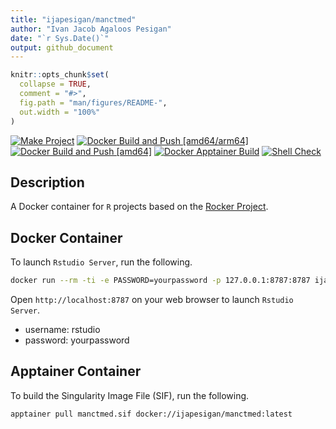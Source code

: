 ```yaml
---
title: "ijapesigan/manctmed"
author: "Ivan Jacob Agaloos Pesigan"
date: "`r Sys.Date()`"
output: github_document
---
```


<!-- README.md is generated from .setup/readme/README.Rmd. Please edit that file -->

```r
knitr::opts_chunk$set(
  collapse = TRUE,
  comment = "#>",
  fig.path = "man/figures/README-",
  out.width = "100%"
)
```

<!-- badges: start -->
[![Make Project](https://github.com/ijapesigan/docker-manctmed/actions/workflows/make.yml/badge.svg)](https://github.com/ijapesigan/docker-manctmed/actions/workflows/make.yml)
[![Docker Build and Push [amd64/arm64]](https://github.com/ijapesigan/docker-manctmed/actions/workflows/docker-build-push-amd64-arm64.yml/badge.svg)](https://github.com/ijapesigan/docker-manctmed/actions/workflows/docker-build-push-amd64-arm64.yml)
[![Docker Build and Push [amd64]](https://github.com/ijapesigan/docker-manctmed/actions/workflows/docker-build-push-amd64.yml/badge.svg)](https://github.com/ijapesigan/docker-manctmed/actions/workflows/docker-build-push-amd64.yml)
[![Docker Apptainer Build](https://github.com/ijapesigan/docker-manctmed/actions/workflows/docker-apptainer-build-amd64.yml/badge.svg)](https://github.com/ijapesigan/docker-manctmed/actions/workflows/docker-apptainer-build-amd64.yml)
[![Shell Check](https://github.com/ijapesigan/docker-manctmed/actions/workflows/shellcheck.yml/badge.svg)](https://github.com/ijapesigan/docker-manctmed/actions/workflows/shellcheck.yml)
<!-- badges: end -->

## Description

A Docker container for `R` projects based on the [Rocker Project](https://rocker-project.org/).

## Docker Container

To launch `Rstudio Server`, run the following.

```bash
docker run --rm -ti -e PASSWORD=yourpassword -p 127.0.0.1:8787:8787 ijapesigan/manctmed
```

Open `http://localhost:8787` on your web browser to launch `Rstudio Server`.

- username: rstudio
- password: yourpassword

## Apptainer Container

To build the Singularity Image File (SIF), run the following.

```bash
apptainer pull manctmed.sif docker://ijapesigan/manctmed:latest
```
